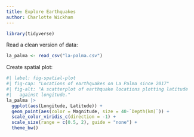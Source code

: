 ```yaml
---
title: Explore Earthquakes
author: Charlotte Wickham
---
```


```r
library(tidyverse)
```


Read a clean version of data:

```r
la_palma <- read_csv("la-palma.csv")
```

Create spatial plot:

```r
#| label: fig-spatial-plot
#| fig-cap: "Locations of earthquakes on La Palma since 2017"
#| fig-alt: "A scatterplot of earthquake locations plotting latitude
#|   against longitude."
la_palma |> 
  ggplot(aes(Longitude, Latitude)) +
  geom_point(aes(color = Magnitude, size = 40-`Depth(km)`)) +
  scale_color_viridis_c(direction = -1) + 
  scale_size(range = c(0.5, 2), guide = "none") +
  theme_bw()
```

